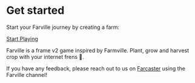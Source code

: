 # Get started

Start your Farville journey by creating a farm:

[Start Playing](https://farville.xyz/create)

Farville is a frame v2 game inspired by Farmville. Plant, grow and harvest crop with your internet frens 🌱.

If you have any feedback, please reach out to us on [Farcaster](https://warpcast.com/wevm_dev) using the Farville channel!
